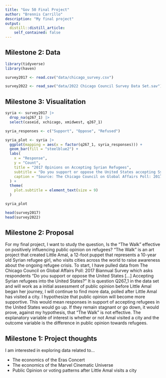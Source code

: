 ```yaml
---
title: "Gov 50 Final Project"
author: "Brennis Carrillo"
description: "My final project"
output:
  distill::distill_article:
    self_contained: false
---
```


## Milestone 2: Data ##

```r
library(tidyverse)
library(haven)
```

```r
survey2017 <- read.csv("data/chicago_survey.csv")

survey2022 <- read_sav("data/2022 Chicago Council Survey Data Set.sav")
```


## Milestone 3: Visualitation ##

```r
syria <- survey2017 |>
  drop_na(q267_1) |>
  select(caseid, xchicago, xmidwest, q267_1)

syria_responses <- c("Support", "Oppose", "Refused")

syria_plot <- syria |>
  ggplot(mapping = aes(x = factor(q267_1, syria_responses))) + 
  geom_bar(fill = "steelblue2") + 
  labs(
    x = "Response",
    y = "Count",
    title = "2017 Opinions on Accepting Syrian Refugees",
    subtitle = "Do you support or oppose the United States accepting Syrian refugees into the United States?",
    caption = "Source: The Chicago Council on Global Affairs Poll: 2017 Biannual Survey"
  ) + 
  theme(
    plot.subtitle = element_text(size = 9)
  )

syria_plot
```


```r
head(survey2017)
head(survey2022)
```


## Milestone 2: Proposal ##

For my final project, I want to study the question, Is the "The Walk" effective on positively influencing public opinion on refugees?
"The Walk" is an art project that created Little Amal, a 12-foot puppet that represents a 10-year old Syrian refugee girl, who visits cities  across the world to raise awareness about the ongoing refugee crisis. To start, I have pulled data from The Chicago Council on Global Affairs Poll: 2017 Biannual Survey which asks respondents "Do you support or oppose the United States […] Accepting Syrian refugees into the United States?" It is question Q267_1 in the data set and will work as a initial assessment of public opinion before Little Amal began her journey, I will continue to find more data, polled after Little Amal has visited a city. I hypothesize that public opinion will become more supportive. This would mean responses in support of accepting refugees in the United States would go up. If they remain stagnant or go down, it would prove, against my hypothesis, that “The Walk” is not effective. The explanatory variable of interest is whether or not Amal visited a city and the outcome variable is the difference in public opinion towards refugees.


## Milestone 1: Project thoughts ##

I am interested in exploring data related to...

* The economics of the Eras Concert
* The economics of the Marvel Cinematic Universe
* Public Opinion or voting patterns after Little Amal visits a city
